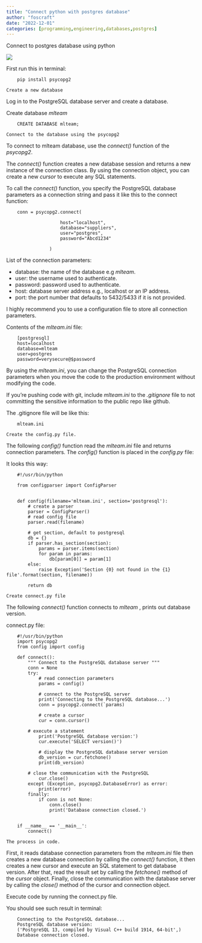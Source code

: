 ```yaml
---
title: "Connect python with postgres database"
author: "foscraft"
date: "2022-12-01"
categories: [programming,engineering,databases,postgres]
---
```


Connect to postgres database using python

![](best.jpg)

First run this in terminal:

        pip install psycopg2

`Create a new database`

Log in to the PostgreSQL database server and create a database. 

Create database *mlteam*

        CREATE DATABASE mlteam;

`Connect to the database using the psycopg2`

To connect to mlteam database, use the *connect()* function of the *psycopg2*.

The *connect()* function creates a new database session and returns a new instance of the connection class. By using the connection object, you can create a new *cursor* to execute any SQL statements.

To call the *connect()* function, you specify the PostgreSQL database parameters as a connection string and pass it like this to  the connect function:

        conn = psycopg2.connect(

                        host="localhost",
                        database="suppliers",
                        user="postgres",
                        password="Abcd1234"
                        
                    )

List of the connection parameters:

- database: the name of the database e.g  *mlteam*.
- user: the username used to authenticate.
- password: password used to authenticate.
- host: database server address e.g., localhost or an IP address.
- port: the port number that defaults to 5432/5433 if it is not provided.

I highly recommend you to use a configuration file to store all connection parameters.

Contents of the *mlteam.ini* file:

        [postgresql]
        host=localhost
        database=mlteam
        user=postgres
        password=verysecure@$password

By using the *mlteam.ini*, you can change the PostgreSQL connection parameters when you move the code to the production environment without modifying the code.

If you're pushing code with git, include *mlteam.ini* to the *.gitignore* file to not committing the sensitive information to the public repo like github. 

The .gitignore file will be like this:

        mlteam.ini

`Create the config.py file.` 

The following *config()* function read the *mlteam.ini* file and returns connection parameters. 
The *config()* function is placed in the *config.py* file:

It looks this way:

        #!/usr/bin/python

        from configparser import ConfigParser


        def config(filename='mlteam.ini', section='postgresql'):
            # create a parser
            parser = ConfigParser()
            # read config file
            parser.read(filename)

            # get section, default to postgresql
            db = {}
            if parser.has_section(section):
                params = parser.items(section)
                for param in params:
                    db[param[0]] = param[1]
            else:
                raise Exception('Section {0} not found in the {1} file'.format(section, filename))

            return db

`Create connect.py file`

The following *connect()* function connects to *mlteam* , prints out database version.

connect.py file:

        #!/usr/bin/python
        import psycopg2
        from config import config

        def connect():
            """ Connect to the PostgreSQL database server """
            conn = None
            try:
                # read connection parameters
                params = config()

                # connect to the PostgreSQL server
                print('Connecting to the PostgreSQL database...')
                conn = psycopg2.connect(`params)
                
                # create a cursor
                cur = conn.cursor()
                
            # execute a statement
                print('PostgreSQL database version:')
                cur.execute('SELECT version()')

                # display the PostgreSQL database server version
                db_version = cur.fetchone()
                print(db_version)
            
            # close the communication with the PostgreSQL
                cur.close()
            except (Exception, psycopg2.DatabaseError) as error:
                print(error)
            finally:
                if conn is not None:
                    conn.close()
                    print('Database connection closed.')


        if __name__ == '__main__':
            connect()


`The process in code.`

First, it reads database connection parameters from the *mlteam.ini* file then creates a new database connection by calling the *connect()* function, it then creates a new cursor and execute an SQL statement to get database version. After that, read the result set by calling the  *fetchone()* method of the *cursor* object.
Finally, close the communication with the database server by calling the *close()* method of the cursor and connection object.


Execute code by running the connect.py file.


You  should see such result in terminal:

        Connecting to the PostgreSQL database...
        PostgreSQL database version:
        ('PostgreSQL 13, compiled by Visual C++ build 1914, 64-bit',)
        Database connection closed.
